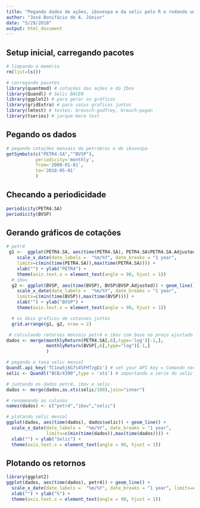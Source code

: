 ```yaml
---
title: "Pegando dados de ações, ibovespa e da selic pelo R e rodando um CAPM"
author: "José Bonifácio de A. Júnior"
date: "5/29/2018"
output: html_document
---
```



## Setup inicial, carregando pacotes

```r
# limpando a memória
rm(list=ls())

# carregando pacotes
library(quantmod) # cotações das ações e do Ibov
library(Quandl) # Selic BACEN
library(ggplot2) # para gerar os gráficos
library(gridExtra) # para vaios graficos juntos
library(lmtest) # testes: breusch-godfrey, breuch-pagan
library(tseries) # jarque-bera test

```

## Pegando os dados
```r
# pegando cotações mensais da petrobras e do ibovespa
getSymbols(c("PETR4.SA","^BVSP"),
           periodicity='monthly', 
           from='2000-01-01',
           to='2018-05-01'
           )
```


## Checando a periodicidade

```r
periodicity(PETR4.SA)
periodicity(BVSP)
```


## Gerando gráficos de cotações

```r
# petr4 
 g1 <-  ggplot(PETR4.SA, aes(time(PETR4.SA), PETR4.SA$PETR4.SA.Adjusted)) + geom_line() +
    scale_x_date(date_labels =  "%m/%Y", date_breaks = "1 year", 
    limits=c(min(time(PETR4.SA)),max(time(PETR4.SA)))) +
    xlab("") + ylab("PETR4") +
    theme(axis.text.x = element_text(angle = 90, hjust = 1))
  # ibov
  g2 <- ggplot(BVSP, aes(time(BVSP), BVSP$BVSP.Adjusted)) + geom_line() +
    scale_x_date(date_labels =  "%m/%Y", date_breaks = "1 year", 
    limits=c(min(time(BVSP)),max(time(BVSP)))) +
    xlab("") + ylab("BVSP") +
    theme(axis.text.x = element_text(angle = 90, hjust = 1))

  # os dois graficos de cotacoes juntos  
  grid.arrange(g1, g2, nrow = 2)

```


  
```r
 # calculando retornos mensais petr4 e ibov com base no preço ajustado
dados <- merge(monthlyReturn(PETR4.SA[,6],type='log')[-1,], 
               monthlyReturn(BVSP[,6],type="log")[-1,]
               )

# pegando a taxa selic mensal
Quandl.api_key('TC1ow5j6G7s4SFHTzgDz') # set your API key = Comando necessário pra acessar o Quandl
selic <- Quandl("BCB/4390",type = 'xts') # importando a serie do selic do Bacen

# juntando os dados petr4, ibov e selic
dados <- merge(dados,as.xts(selic/100),join="inner")

# renomeando as colunas
names(dados) <- c("petr4","ibov","selic")

# plotando selic mensal
ggplot(dados, aes(time(dados), dados$selic)) + geom_line() +
  scale_x_date(date_labels =  "%m/%Y", date_breaks = "1 year", 
               limits=c(min(time(dados)),max(time(dados)))) +
  xlab("") + ylab("Selic") +
  theme(axis.text.x = element_text(angle = 90, hjust = 1))
```


## Plotando os retornos

```r
library(ggplot2)
ggplot(dados, aes(time(dados), petr4)) + geom_line() +
  scale_x_date(date_labels =  "%m/%Y", date_breaks = "1 year", limits=c(min(time(dados)),max(time(dados)))) +
  xlab("") + ylab("%") +
  theme(axis.text.x = element_text(angle = 90, hjust = 1))
``` 




